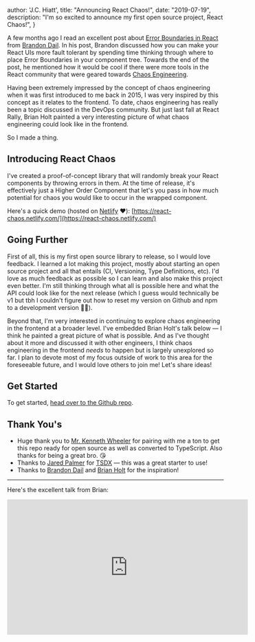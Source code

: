 
  author: 'J.C. Hiatt',
  title: "Announcing React Chaos!",
  date: "2019-07-19",
  description: "I'm so excited to announce my first open source project, React Chaos!",
}


A few months ago I read an excellent post about [Error Boundaries in React](https://aweary.dev/fault-tolerance-react/) from [Brandon Dail](https://twitter.com/aweary). In his post, Brandon discussed how you can make your React UIs more fault tolerant by spending time thinking through where to place Error Boundaries in your component tree. Towards the end of the post, he mentioned how it would be cool if there were more tools in the React community that were geared towards [Chaos Engineering](https://en.wikipedia.org/wiki/Chaos_engineering).

Having been extremely impressed by the concept of chaos engineering when it was first introduced to me back in 2015, I was very inspired by this concept as it relates to the frontend. To date, chaos engineering has really been a topic discussed in the DevOps community. But just last fall at React Rally, Brian Holt painted a very interesting picture of what chaos engineering could look like in the frontend.

So I made a thing.

## Introducing React Chaos

I've created a proof-of-concept library that will randomly break your React components by throwing errors in them. At the time of release, it's effectively just a Higher Order Component that let's you pass in how much potential for chaos you would like to occur in the wrapped component.

Here's a quick demo (hosted on [Netlify](https://netlify.com) ❤️): [https://react-chaos.netlify.com/](https://react-chaos.netlify.com/)

## Going Further

First of all, this is my first open source library to release, so I would love feedback. I learned a lot making this project, mostly about starting an open source project and all that entails (CI, Versioning, Type Definitions, etc). I'd love as much feedback as possible so I can learn and also make this project even better. I'm still thinking through what all is possible here and what the API could look like for the next release (which I guess would technically be v1 but tbh I couldn't figure out how to reset my version on Github and npm to a development version 🤷‍♂️).

Beyond that, I'm very interested in continuing to explore chaos engineering in the frontend at a broader level. I've embedded Brian Holt's talk below — I think he painted a great picture of what is possible. And as I've thought about it more and discussed it with other engineers, I think chaos engineering in the frontend _needs_ to happen but is largely unexplored so far. I plan to devote most of my focus outside of work to this area for the foreseeable future, and I would love others to join me! Let's share ideas!

## Get Started

To get started, [head over to the Github repo](https://github.com/jchiatt/react-chaos).

## Thank You's

- Huge thank you to [Mr. Kenneth Wheeler](https://twitter.com/ken_wheeler) for pairing with me a ton to get this repo ready for open source as well as converted to TypeScript. Also thanks for being a great bro. 😘
- Thanks to [Jared Palmer](https://twitter.com/jaredpalmer) for [TSDX](https://github.com/palmerhq/tsdx) — this was a great starter to use!
- Thanks to [Brandon Dail](https://twitter.com/aweary) and [Brian Holt](https://twitter.com/holtbt) for the inspiration!

---

Here's the excellent talk from Brian:

<iframe width="560" height="315" src="https://www.youtube-nocookie.com/embed/A4_rRj-4Mv0" frameborder="0" allow="accelerometer; autoplay; encrypted-media; gyroscope; picture-in-picture" allowfullscreen></iframe>
